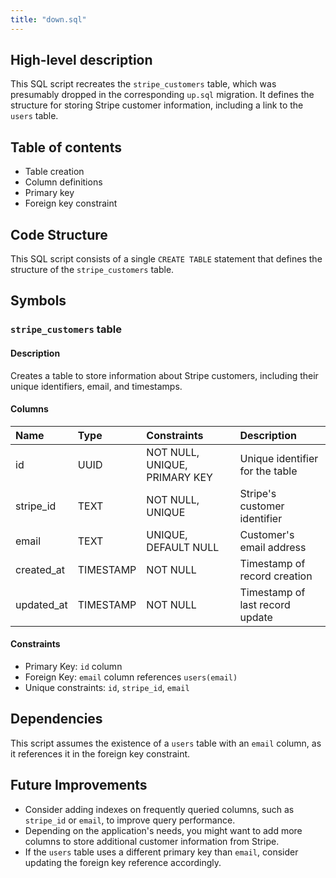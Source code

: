 ```yaml
---
title: "down.sql"
---
```


## High-level description
This SQL script recreates the `stripe_customers` table, which was presumably dropped in the corresponding `up.sql` migration. It defines the structure for storing Stripe customer information, including a link to the `users` table.

## Table of contents
- Table creation
- Column definitions
- Primary key
- Foreign key constraint

## Code Structure
This SQL script consists of a single `CREATE TABLE` statement that defines the structure of the `stripe_customers` table.

## Symbols

### `stripe_customers` table
#### Description
Creates a table to store information about Stripe customers, including their unique identifiers, email, and timestamps.

#### Columns
| Name | Type | Constraints | Description |
|:-----|:-----|:------------|:------------|
| id | UUID | NOT NULL, UNIQUE, PRIMARY KEY | Unique identifier for the table |
| stripe_id | TEXT | NOT NULL, UNIQUE | Stripe's customer identifier |
| email | TEXT | UNIQUE, DEFAULT NULL | Customer's email address |
| created_at | TIMESTAMP | NOT NULL | Timestamp of record creation |
| updated_at | TIMESTAMP | NOT NULL | Timestamp of last record update |

#### Constraints
- Primary Key: `id` column
- Foreign Key: `email` column references `users(email)`
- Unique constraints: `id`, `stripe_id`, `email`

## Dependencies
This script assumes the existence of a `users` table with an `email` column, as it references it in the foreign key constraint.

## Future Improvements
- Consider adding indexes on frequently queried columns, such as `stripe_id` or `email`, to improve query performance.
- Depending on the application's needs, you might want to add more columns to store additional customer information from Stripe.
- If the `users` table uses a different primary key than `email`, consider updating the foreign key reference accordingly.